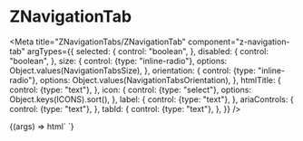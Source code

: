 
# ZNavigationTab

<Meta
  title="ZNavigationTabs/ZNavigationTab"
  component="z-navigation-tab"
  argTypes={{
    selected: {
      control: "boolean",
    },
    disabled: {
      control: "boolean",
    },
    size: {
      control: {type: "inline-radio"},
      options: Object.values(NavigationTabsSize),
    },
    orientation: {
      control: {type: "inline-radio"},
      options: Object.values(NavigationTabsOrientation),
    },
    htmlTitle: {
      control: {type: "text"},
    },
    icon: {
      control: {type: "select"},
      options: Object.keys(ICONS).sort(),
    },
    label: {
      control: {type: "text"},
    },
    ariaControls: {
      control: {type: "text"},
    },
    tabId: {
      control: {type: "text"},
    },
  }}
/>

<Canvas>
  <Story
    name="z-navigation-tab"
    args={{
      selected: false,
      disabled: false,
      size: NavigationTabsSize.BIG,
      orientation: NavigationTabsOrientation.HORIZONTAL,
      htmlTitle: "Download stuff",
      icon: "download",
      label: "Download",
      ariaControls: "id-pannello",
      tabId: "label-pannello",
    }}
  >
    {(args) => html`
      <z-navigation-tab
        .selected=${args.selected}
        .disabled=${args.disabled}
        .size=${args.size}
        .orientation=${args.orientation}
        .htmlTitle=${args.htmlTitle}
        .icon=${args.icon}
        .label=${args.label}
        aria-controls=${args.ariaControls}
        tab-id=${args.tabId}
      ></z-navigation-tab>
    `}
  </Story>
</Canvas>

<ArgsTable of="z-navigation-tab" />
